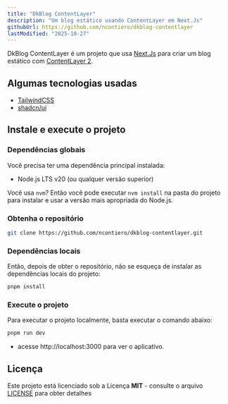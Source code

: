 ```yaml
---
title: "DkBlog ContentLayer"
description: "Um blog estático usando ContentLayer em Next.Js"
githubUrl: https://github.com/ncontiero/dkblog-contentlayer
lastModified: "2025-10-27"
---
```


DkBlog ContentLayer é um projeto que usa [Next.Js](https://nextjs.org/) para criar um blog estático com [ContentLayer 2](https://github.com/timlrx/contentlayer2).

## Algumas tecnologias usadas

- [TailwindCSS](https://tailwindcss.com/)
- [shadcn/ui](https://ui.shadcn.com/)

## Instale e execute o projeto

### Dependências globais

Você precisa ter uma dependência principal instalada:

- Node.js LTS v20 (ou qualquer versão superior)

Você usa `nvm`? Então você pode executar `nvm install` na pasta do projeto para instalar e usar a versão mais apropriada do Node.js.

### Obtenha o repositório

```bash title="terminal"
git clone https://github.com/ncontiero/dkblog-contentlayer.git
```

### Dependências locais

Então, depois de obter o repositório, não se esqueça de instalar as dependências locais do projeto:

```bash title="terminal"
pnpm install
```

### Execute o projeto

Para executar o projeto localmente, basta executar o comando abaixo:

```bash title="terminal"
pnpm run dev
```

- acesse http://localhost:3000 para ver o aplicativo.

## Licença

Este projeto está licenciado sob a Licença **MIT** - consulte o arquivo [LICENSE](https://github.com/ncontiero/dkblog-contentlayer/blob/master/LICENSE) para obter detalhes
